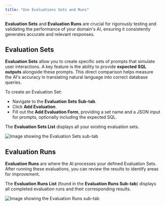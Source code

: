 ```yaml
---
title: "Use Evaluations Sets and Runs"
---
```


**Evaluation Sets** and **Evaluation Runs** are crucial for rigorously testing and validating the performance of your domain's AI, ensuring it consistently generates accurate and relevant responses.

## Evaluation Sets

**Evaluation Sets** allow you to create specific sets of prompts that simulate user interactions. A key feature is the ability to provide **expected SQL outputs** alongside these prompts. This direct comparison helps measure the AI's accuracy in translating natural language into correct database queries.

To create an Evaluation Set:

* Navigate to the **Evaluation Sets Sub-tab**.
* Click **Add Evaluation**.
* Fill out the **Add Evaluation Form**, providing a set name and a JSON input for prompts, optionally including the expected SQL.

The **Evaluation Sets List** displays all your existing evaluation sets.

<img src="/images/eva-sets.png" alt="Image showing the Evaluation Sets sub-tab" />

## Evaluation Runs

**Evaluation Runs** are where the AI processes your defined Evaluation Sets. After running these evaluations, you can review the results to identify areas for improvement.

The **Evaluation Runs List** (found in the **Evaluation Runs Sub-tab**) displays all completed evaluation runs and their corresponding results.

<img src="/images/eva-runs.png" alt="Image showing the Evaluation Runs sub-tab" />